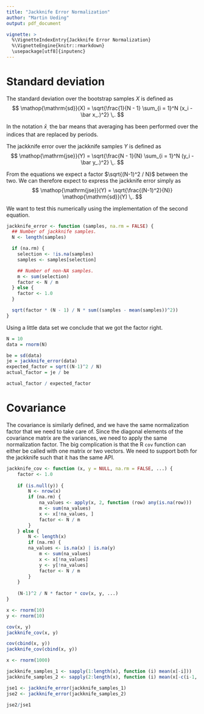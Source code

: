 ```yaml
---
title: "Jackknife Error Normalization"
author: "Martin Ueding"
output: pdf_document

vignette: >
  %\VignetteIndexEntry{Jackknife Error Normalization}
  %\VignetteEngine{knitr::rmarkdown}
  \usepackage[utf8]{inputenc}
---
```


# Standard deviation

The standard deviation over the bootstrap samples $X$ is defined as
$$ \mathop{\mathrm{sd}}(X) = \sqrt{\frac{1}{N - 1} \sum_{i = 1}^N (x_i - \bar x_.)^2} \,. $$

In the notation $\bar x_.$ the bar means that averaging has been performed over the indices that are replaced by periods.

The jackknife error over the jackknife samples $Y$ is defined as
$$ \mathop{\mathrm{jse}}(Y) = \sqrt{\frac{N - 1}{N} \sum_{i = 1}^N (y_i - \bar y_.)^2} \,. $$

From the equations we expect a factor $\sqrt{(N-1)^2 / N}$ between the two. We can therefore expect to express the jackknife error simply as
$$ \mathop{\mathrm{jse}}(Y) = \sqrt{\frac{(N-1)^2}{N}} \mathop{\mathrm{sd}}(Y) \,. $$

We want to test this numerically using the implementation of the second equation.

```r
jackknife_error <- function (samples, na.rm = FALSE) {
  ## Number of jackknife samples.
  N <- length(samples)

  if (na.rm) {
    selection <- !is.na(samples)
    samples <- samples[selection]

    ## Number of non-NA samples.
    m <- sum(selection)
    factor <- N / m
  } else {
    factor <- 1.0
  }

  sqrt(factor * (N - 1) / N * sum((samples - mean(samples))^2))
}
```

Using a little data set we conclude that we got the factor right.

```r
N = 10
data = rnorm(N)

be = sd(data)
je = jackknife_error(data)
expected_factor = sqrt((N-1)^2 / N)
actual_factor = je / be

actual_factor / expected_factor
```

# Covariance

The covariance is similarly defined, and we have the same normalization factor that we need to take care of. Since the diagonal elements of the covariance matrix are the variances, we need to apply the same normalization factor. The big complication is that the R `cov` function can either be called with one matrix or two vectors. We need to support both for the jackknife such that it has the same API.

```r
jackknife_cov <- function (x, y = NULL, na.rm = FALSE, ...) {
    factor <- 1.0
    
    if (is.null(y)) {
        N <- nrow(x)
        if (na.rm) {
            na_values <- apply(x, 2, function (row) any(is.na(row)))
            m <- sum(na_values)
            x <- x[!na_values, ]
            factor <- N / m
        }
    } else {
        N <- length(x)
        if (na.rm) {
        na_values <- is.na(x) | is.na(y)
            m <- sum(na_values)
            x <- x[!na_values]
            y <- y[!na_values]
            factor <- N / m
        }
    }
    
    (N-1)^2 / N * factor * cov(x, y, ...)
}
```

```r
x <- rnorm(10)
y <- rnorm(10)

cov(x, y)
jackknife_cov(x, y)

cov(cbind(x, y))
jackknife_cov(cbind(x, y))
```

```r
x <- rnorm(1000)

jackknife_samples_1 <- sapply(1:length(x), function (i) mean(x[-i]))
jackknife_samples_2 <- sapply(2:length(x), function (i) mean(x[-c(i-1, i)]))

jse1 <- jackknife_error(jackknife_samples_1)
jse2 <- jackknife_error(jackknife_samples_2)

jse2/jse1
```

